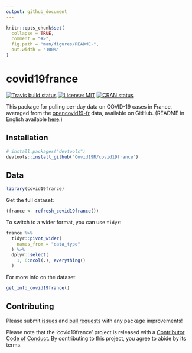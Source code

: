 ```yaml
---
output: github_document
---
```


```r
knitr::opts_chunk$set(
  collapse = TRUE,
  comment = "#>",
  fig.path = "man/figures/README-",
  out.width = "100%"
)
```

# covid19france

<!-- badges: start -->
[![Travis build status](https://travis-ci.org/Covid19R/covid19france.svg?branch=master)](https://travis-ci.org/Covid19R/covid19france)
[![License: MIT](https://img.shields.io/badge/License-MIT-blue.svg)](https://opensource.org/licenses/MIT)
[![CRAN status](https://www.r-pkg.org/badges/version/covid19france)](https://CRAN.R-project.org/package=covid19france)
<!-- badges: end -->

This package for pulling per-day data on COVID-19 cases in France, averaged from the [opencovid19-fr](https://github.com/opencovid19-fr/data) data, available on GitHub. (README in English available [here](https://github.com/opencovid19-fr/data/blob/master/README.en.md).)

## Installation

``` r
# install.packages("devtools")
devtools::install_github("Covid19R/covid19france")
```
## Data

```r
library(covid19france)
```

Get the full dataset:

```r
(france <- refresh_covid19france())
```

To switch to a wider format, you can use `tidyr`:

```r
france %>% 
  tidyr::pivot_wider(
    names_from = "data_type"
  ) %>% 
  dplyr::select(
    1, 6:ncol(.), everything()
  )
```

For more info on the dataset:

```r
get_info_covid19france()
```

## Contributing

Please submit [issues](https://github.com/Covid19R/covid19france/issues) and [pull requests](https://github.com/Covid19R/covid19france/pulls) with any package improvements!

Please note that the 'covid19france' project is released with a
[Contributor Code of Conduct](CODE_OF_CONDUCT.md).
By contributing to this project, you agree to abide by its terms.
